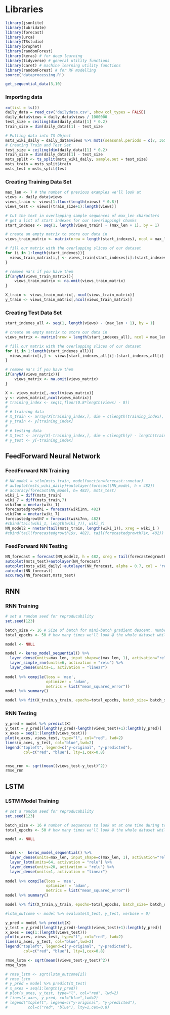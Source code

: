 # Libraries
```r
library(jsonlite)
library(lubridate)
library(forecast)
library(urca)
library(TSstudio)
library(prophet)
library(randomForest)
library(keras) # for deep learning
library(tidyverse) # general utility functions
library(caret) # machine learning utility functions
library(randomForest) # for RF modelling
source('dataprocessing.R')
```

```r
get_sequential_data(3,10)
```


### Importing data
```r
rm(list = ls())
daily_data = read_csv('dailydata.csv', show_col_types = FALSE)
daily_data$views = daily_data$views / 1000000
test_size = ceiling(dim(daily_data)[1] * 0.2)
train_size = dim(daily_data)[1] - test_size

# Putting data into TS Object
msts_wiki_daily = daily_data$views %>% msts(seasonal.periods = c(7, 365), start =c(2015, as.numeric(format(daily_data$date[1], "%j"))))
# Creating Train and Test Set
test_size = ceiling(dim(daily_data)[1] * 0.2)
train_size = dim(daily_data)[1] - test_size
msts_split <- ts_split(msts_wiki_daily, sample.out = test_size)
msts_train = msts_split$train
msts_test = msts_split$test
```


### Creating Training Data Set
```r
max_len <- 7 # the number of previous examples we'll look at
views <- daily_data$views
views_train <- views[1:floor(length(views) * 0.8)]
views_test <- views[(train_size+1):length(views)]

# Cut the text in overlapping sample sequences of max_len characters
# get a list of start indexes for our (overlapping) chunks
start_indexes <- seq(1, length(views_train) - (max_len + 1), by = 1)

# create an empty matrix to store our data in
views_train_matrix <- matrix(nrow = length(start_indexes), ncol = max_len + 1)

# fill our matrix with the overlapping slices of our dataset
for (i in 1:length(start_indexes)){
  views_train_matrix[i,] <- views_train[start_indexes[i]:(start_indexes[i] + max_len)]
}

# remove na's if you have them
if(anyNA(views_train_matrix)){
    views_train_matrix <- na.omit(views_train_matrix)
}

X_train <- views_train_matrix[,-ncol(views_train_matrix)]
y_train <- views_train_matrix[,ncol(views_train_matrix)]
```


### Creating Test Data Set
```r
start_indexes_all <- seq(1, length(views) - (max_len + 1), by = 1)

# create an empty matrix to store our data in
views_matrix <- matrix(nrow = length(start_indexes_all), ncol = max_len + 1)

# fill our matrix with the overlapping slices of our dataset
for (i in 1:length(start_indexes_all)){
  views_matrix[i,] <- views[start_indexes_all[i]:(start_indexes_all[i] + max_len)]
}

# remove na's if you have them
if(anyNA(views_matrix)){
    views_matrix <- na.omit(views_matrix)
}

X <- views_matrix[,-ncol(views_matrix)]
y <- views_matrix[,ncol(views_matrix)]
# training_index <- seq(1,floor(0.8*length(views) - 8))
# 
# # training data
# X_train <- array(X[training_index,], dim = c(length(training_index), max_len, 1))
# y_train <- y[training_index]
# 
# # testing data
# X_test <- array(X[-training_index,], dim = c(length(y) - length(training_index), max_len, 1))
# y_test <- y[-training_index]
```

## FeedForward Neural Network
### FeedForward NN Training
```r

# NN_model = stlm(msts_train, modelfunction=forecast::nnetar)
# autoplot(msts_wiki_daily)+autolayer(forecast(NN_model, h = 482))
# accuracy(forecast(NN_model, h= 482), msts_test)
wiki_1 = diff(msts_train)
wiki_7 = diff(msts_train,7)
wiki1nn = nnetar(wiki_1)
forecastedgrowth1 = forecast(wiki1nn, 482)
wiki7nn = nnetar(wiki_7)
forecastedgrowth7 = forecast(wiki7nn, 482)
#cbind(tail(wiki_1, length(wiki_7)), wiki_7)
NN_model2 = nnetar(tail(msts_train, length(wiki_1)), xreg = wiki_1 )
#cbind(tail(forecastedgrowth1$x, 482), tail(forecastedgrowth7$x, 482))

```

### FeedForward NN Testing
```r
NN_forecast = forecast(NN_model2, h = 482, xreg = tail(forecastedgrowth1$x, 482) )
autoplot(msts_test)+autolayer(NN_forecast)
autoplot(msts_wiki_daily)+autolayer(NN_forecast, alpha = 0.7, col = 'red')
autoplot(NN_forecast)
accuracy(NN_forecast,msts_test)
```

## RNN
### RNN Training
```r
# set a random seed for reproducability
set.seed(123)

batch_size <- 16 # Size of batch for mini-batch gradient descent. number of sequences to look at at one time during training
total_epochs <- 50 # how many times we'll look @ the whole dataset while training our model

model <- NULL

model <- keras_model_sequential() %>%   
  layer_dense(units=max_len, input_shape=c(max_len, 1), activation="relu") %>%
  layer_simple_rnn(units=6, activation = "relu") %>%  
  layer_dense(units=1, activation = "linear")
 
model %>% compile(loss = 'mse',
                  optimizer = 'adam',
                  metrics = list("mean_squared_error"))
model %>% summary()

model %>% fit(X_train,y_train, epochs=total_epochs, batch_size= batch_size, shuffle = FALSE,validation_split = 0.2, callbacks = list(callback_early_stopping(monitor = 'val_loss', patience = 6, verbose = 0, restore_best_weights = T)))
```


### RNN Testing
```r
y_pred = model %>% predict(X)
y_test = y_pred[(length(y_pred)-length(views_test)+1):length(y_pred)]
x_axes = seq(1:(length(views_test)))
plot(x_axes, views_test, type="l", col="red", lwd=2)
lines(x_axes, y_test, col="blue",lwd=2)
legend("topleft", legend=c("y-original", "y-predicted"),
        col=c("red", "blue"), lty=1,cex=0.8)


rmse_rnn <- sqrt(mean((views_test-y_test)^2))
rmse_rnn
```

## LSTM
### LSTM Model Training
```r
# set a random seed for reproducability
set.seed(123)

batch_size <- 16 # number of sequences to look at at one time during training
total_epochs <- 50 # how many times we'll look @ the whole dataset while training our model

model <- NULL


model <-  keras_model_sequential() %>%   
  layer_dense(units=max_len, input_shape=c(max_len, 1), activation="relu") %>%  
  layer_lstm(units=64, activation = "relu") %>%
  layer_dense(units=20, activation = "relu") %>%
  layer_dense(units=1, activation = "linear")
 
model %>% compile(loss = 'mse',
                  optimizer = 'adam',
                  metrics = list("mean_squared_error"))
model %>% summary()

model %>% fit(X_train,y_train, epochs=total_epochs, batch_size= batch_size, shuffle = FALSE,validation_split = 0.2, callbacks = list(callback_early_stopping(monitor = 'val_loss', patience = 6, verbose = 0, restore_best_weights = T)))

#lstm_outcome <- model %>% evaluate(X_test, y_test, verbose = 0)

y_pred = model %>% predict(X)
y_test = y_pred[(length(y_pred)-length(views_test)+1):length(y_pred)]
x_axes = seq(1:(length(views_test)))
plot(x_axes, views_test, type="l", col="red", lwd=2)
lines(x_axes, y_test, col="blue",lwd=2)
legend("topleft", legend=c("y-original", "y-predicted"),
        col=c("red", "blue"), lty=1,cex=0.8)

rmse_lstm <- sqrt(mean((views_test-y_test)^2))
rmse_lstm

# rmse_lstm <- sqrt(lstm_outcome[2])
# rmse_lstm
# y_pred = model %>% predict(X_test)
# x_axes = seq(1:length(y_pred))
# plot(x_axes, y_test, type="l", col="red", lwd=2)
# lines(x_axes, y_pred, col="blue",lwd=2)
# legend("topleft", legend=c("y-original", "y-predicted"),
#         col=c("red", "blue"), lty=1,cex=0.8)

```


